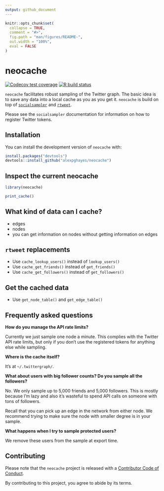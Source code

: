 ```yaml
---
output: github_document
---
```


<!-- README.md is generated from README.Rmd. Please edit that file -->

```r
knitr::opts_chunk$set(
  collapse = TRUE,
  comment = "#>",
  fig.path = "man/figures/README-",
  out.width = "100%",
  eval = FALSE
)
```

# neocache

<!-- badges: start -->
[![Codecov test coverage](https://codecov.io/gh/alexpghayes/neocache/branch/master/graph/badge.svg)](https://codecov.io/gh/alexpghayes/neocache?branch=master)
[![R build status](https://github.com/alexpghayes/neocache/workflows/R-CMD-check/badge.svg)](https://github.com/alexpghayes/neocache/actions)
<!-- badges: end -->

`neocache` facilitates robust sampling of the Twitter graph. The basic idea is to save any data into a local cache as you as you get it. `neocache` is build on top of [`socialsampler`](https://github.com/alexpghayes/socialsampler) and [`rtweet`](https://rtweet.info/).

Please see the `socialsampler` documentation for information on how to register Twitter tokens.

## Installation

You can install the development version of `neocache` with:

``` r
install.packages("devtools")
devtools::install_github("alexpghayes/neocache")
```

## Inspect the current neocache


```r
library(neocache)

print_cache()
```

## What kind of data can I cache?

- edges
- nodes
- you can get information on nodes without getting information on edges

## `rtweet` replacements

- Use `cache_lookup_users()` instead of `lookup_users()`
- Use `cache_get_friends()` instead of `get_friends()`
- Use `cache_get_followers()` instead of `get_followers()`

## Get the cached data

- Use `get_node_table()` and `get_edge_table()`

## Frequently asked questions

**How do you manage the API rate limits?**

Currently we just sample one node a minute. This complies with the Twitter API rate limits, but only if you don't use the registered tokens for anything else while sampling.

**Where is the cache itself?**

It's at `~/.twittergraph/`.

**What about users with big follower counts? Do you sample all the followers?**

No. We only sample up to 5,000 friends and 5,000 followers. This is mostly because I'm lazy and also it's wasteful to spend API calls on someone with tons of followers.

Recall that you can pick up an edge in the network from either node. We recommend trying to make sure the node with smaller degree is in your sample.

**What happens when I try to sample protected users?**

We remove these users from the sample at export time.

## Contributing

Please note that the `neocache` project is released with a [Contributor Code of Conduct](CODE_OF_CONDUCT.md).

By contributing to this project, you agree to abide by its terms.
